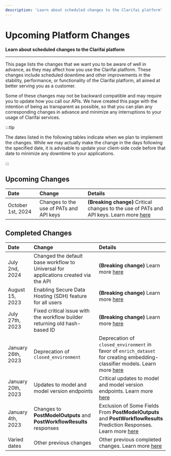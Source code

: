 ```yaml
---
description: 'Learn about scheduled changes to the Clarifai platform'
---
```


# Upcoming Platform Changes

**Learn about scheduled changes to the Clarifai platform**
<hr />

This page lists the changes that we want you to be aware of well in advance, as they may affect how you use the Clarifai platform. These changes include scheduled downtime and other improvements in the stability, performance, or functionality of the Clarifai platform, all aimed at better serving you as a customer.

Some of these changes may not be backward compatible and may require you to update how you call our APIs. We have created this page with the intention of being as transparent as possible, so that you can plan any corresponding changes in advance and minimize any interruptions to your usage of Clarifai services.

:::tip

The dates listed in the following tables indicate when we plan to implement the changes. While we may actually make the change in the days following the specified date, it is advisable to update your client-side code before that date to minimize any downtime to your applications.

:::

## Upcoming Changes

| Date | Change | Details |
| :--- | :--- | :--- |
|  October 1st, 2024   | Changes to the use of PATs and API keys   | **(Breaking change)**  Critical changes to the use of PATs and API keys. Learn more [here](./pat-api-keys) |

## Completed Changes

| Date | Change | Details |
| :--- | :--- | :--- |
| July 2nd, 2024 | Changed the default base workflow to Universal for applications created via the API | **(Breaking change)** Learn more [here](https://docs.clarifai.com/product-updates/changelog/release106#base-workflow) |
| August 15, 2023 | Enabling Secure Data Hosting (SDH) feature for all users | **(Breaking change)** Learn more [here](./secure-data-hosting) |
| July 27th, 2023 | Fixed critical issue with the workflow builder returning old hash-based ID | **(Breaking change)** Learn more [here](./workflow-builder-ids) |
| January 26th, 2023   | Deprecation of `closed_environment`| Deprecation of `closed_environment` in favor of `enrich_dataset` for creating embedding-classifier models. Learn more [here](./closed-environment) |
|  January 20th, 2023   | Updates to model and model version endpoints   | Critical updates to model and model version endpoints. Learn more [here](./model-version-endpoints)   |
| January 4th, 2023    | Changes to **PostModelOutputs** and **PostWorkflowResults** responses   | Exclusion of Some Fields From **PostModelOutputs** and **PostWorkflowResults** Prediction Responses. Learn more [here](./postmodeloutputs-responses) |
| Varied dates | Other previous changes  | Other previous completed changes. Learn more [here](./other-previous-changes)  |

